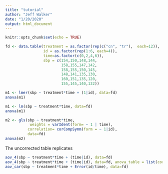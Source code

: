 ```yaml
---
title: "tutorial"
author: "Jeff Walker"
date: "1/20/2020"
output: html_document
---
```


```r
knitr::opts_chunk$set(echo = TRUE)
```

```r
fd <- data.table(treatment = as.factor(rep(c("cn", "tr"),  each=12)),
                 id = as.factor(rep(1:6, each=4)),
                 time=as.factor(c(0,2,4,6)),
                 sbp = c(154,150,148,144,
                         158,155,147,142,
                         158,155,150,145,
                         148,141,135,130,
                         160,151,135,120,
                         155,145,140,132))

```

```r
m1 <- lmer(sbp ~ treatment*time + (1|id), data=fd)
anova(m1)

m1 <- lm(sbp ~ treatment*time, data=fd)
anova(m1)

```

```r
m2 <- gls(sbp ~ treatment*time,
           weights = varIdent(form= ~ 1 | time),
          correlation= corCompSymm(form = ~ 1|id),
          data=fd)
anova(m2)

```

The uncorrected table replicates
```r
aov_4(sbp ~ treatment*time + (time|id), data=fd)
aov_4(sbp ~ treatment*time + (time|id), data=fd, anova_table = list(correction = "none"))
aov_car(sbp ~ treatment*time + Error(id/time), data=fd)
```

